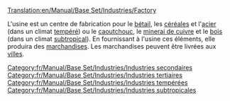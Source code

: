 [[Translation:en/Manual/Base Set/Industries/Factory]]

{{fr/Manual/Base Set/Industries/Industries|image=en/Manual/Base Set/Industries/Factory.png
|nom=Usine
|climats=[[fr/Manual/Climat#tempere|Tempéré]], [[fr/Manual/Climat#subtropical|Subtropical]]
|accepte=[[fr/Manual/Base Set/Cargos/Bétail|Bétail]], [[fr/Manual/Base Set/Cargos/Céréales|Céréales]], [[fr/Manual/Base Set/Cargos/Acier|Acier]] (climat tempéré seulement), [[fr/Manual/Base Set/Cargos/Caoutchouc|Caoutchouc]], [[fr/Manual/Base Set/Cargos/Minerai de cuivre|Minerai de cuivre]], [[fr/Manual/Base Set/Cargos/Bois|Bois]] (climat subtropical uniquement).
|produit=[[fr/Manual/Base Set/Cargos/Marchandises|Marchandises]]
|notes=Absent des climats [[fr/Manual/Climat#subarctique|Subarctique]] ou [[fr/Manual/Climat#pays-des-jouets|Pays des jouets]]
}}

L'usine est un centre de fabrication pour le [[fr/Manual/Base Set/Cargos/Bétail|bétail]], les [[fr/Manual/Base Set/Cargos/Céréales|céréales]] et l'[[fr/Manual/Base Set/Cargos/Acier|acier]] (dans un climat [[fr/Manual/Climat#tempere|tempéré]]) ou le [[fr/Manual/Base Set/Cargos/Caoutchouc|caoutchouc]], le [[fr/Manual/Base Set/Cargos/Minerai de cuivre|minerai de cuivre]] et le [[fr/Manual/Base Set/Cargos/Bois|bois]] (dans un climat [[fr/Manual/Climat#subtropical|subtropical]]).
En fournissant à l'usine ces éléments, elle produira des [[fr/Manual/Base Set/Cargos/Marchandises|marchandises]]. Les marchandises peuvent être livrées aux [[fr/Manual/Ville|villes]].

{{fr/Manual/Base Set/Industries/Navbox Industries}}

[[Category:fr/Manual/Base Set/Industries/Industries secondaires]]
[[Category:fr/Manual/Base Set/Industries/Industries tertiaires]]
[[Category:fr/Manual/Base Set/Industries/Industries tempérées]]
[[Category:fr/Manual/Base Set/Industries/Industries subtropicales]]